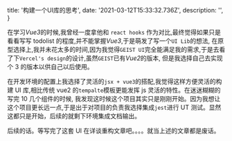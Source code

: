 
  title: '构建一个UI库的思考',
  date: '2021-03-12T15:33:32.736Z',
  description: '',
}

在学习*Vue3*的时候,我曾经一度拿他和 `react hooks` 作为对比,最终觉得如果只是看看写写 todolist 的程度,并不能掌握*Vue3*,于是萌发了写一个`UI Lib`的想法,
在原型选择上,我并未花太多的时间,因为我觉得`GEIST UI`完全能满足我的需求,于是去看了下`Vercel's design`的设计,虽然`GEIST`已有*Vue2*的版本,
但是我选择自己去实现个 3 的版本以供自己以后使用。

在开发环境的配置上我选择了灵活的`jsx + vue3`的搭配,我觉得这样方便灵活的构建 UI 库,相比传统 vue2 的`tempalte`模板更能发挥 js 灵活的特性。在迷迷糊糊的写完 10 几个组件的时候,
我发现这时候这个项目其实只是刚刚开始。因为我想让这个项目更长远一点,于是出于对项目的负责我选择集成`jest`进行 UT 测试。显然这都只是开始，后续的就剩下环境集成文档输出。

后续的话。等写完了这套 UI 在详谈重构文章吧。。。。就当上述的文章都是废话。

